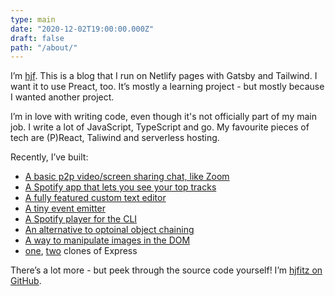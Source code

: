 ```yaml
---
type: main
date: "2020-12-02T19:00:00.000Z"
draft: false
path: "/about/"
---
```


I’m [hjf](https://www.linkedin.com/in/hjfitz/). This is a blog that I run on Netlify pages with Gatsby and Tailwind. I want it to use Preact, too. It’s mostly a learning project - but mostly because I wanted another project.

I’m in love with writing code, even though it's not officially part of my main job. I write a lot of JavaScript, TypeScript and go. My favourite pieces of tech are (P)React, Taliwind and serverless hosting.

Recently, I’ve built:

- [A basic p2p video/screen sharing chat, like Zoom](https://phone.hjf.io)
- [A Spotify app that lets you see your top tracks](https://spotify.hjf.io)
- [A fully featured custom text editor](https://github.com/hjfitz/rich-text-input)
- [A tiny event emitter](https://github.com/hjfitz/mitr)
- [A Spotify player for the CLI](https://github.com/hjfitz/spoticli)
- [An alternative to optoinal object chaining](https://github.com/hjfitz/hitcher)
- [A way to manipulate images in the DOM](https://github.com/hjfitz/js-images)
- [one](https://github.com/hjfitz/relay.ts), [two](https://github.com/hjfitz/mtws) clones of Express

There’s a lot more - but peek through the source code yourself! I’m [hjfitz on GitHub](https://github.com/hjfitz?tab=repositories).
